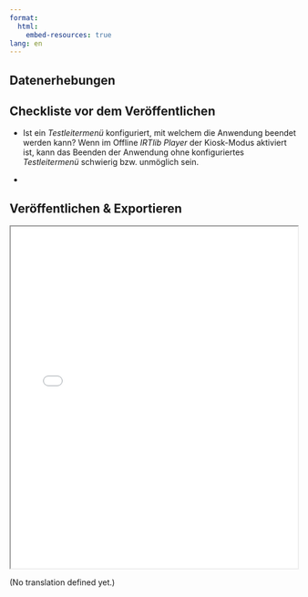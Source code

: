 ```yaml
---
format:
  html:
    embed-resources: true
lang: en    
---
```


::: {.content-visible when-profile="german"}

# Datenerhebungen

## Checkliste vor dem Veröffentlichen

* Ist ein *Testleitermenü* konfiguriert, mit welchem die Anwendung beendet werden kann? Wenn im Offline *IRTlib Player* der Kiosk-Modus aktiviert ist, kann das Beenden der Anwendung ohne konfiguriertes *Testleitermenü* schwierig bzw. unmöglich sein. 

* 


## Veröffentlichen & Exportieren

::: {.callout-tip collapse="true" title="Embedded Help"}

```{=html}
<iframe width="100%" height="600" src="../help/InlineHelp_View_Study_Publish_de-DEU.html"></iframe>
```

:::

 


:::


::: {.content-visible when-profile="english"}
(No translation defined yet.) 
:::